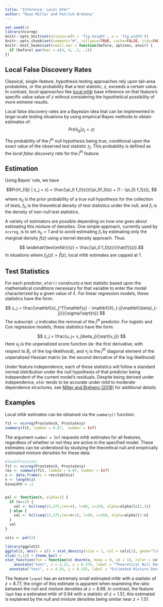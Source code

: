 ```yaml
---
title: "Inference: Local mfdr"
author: "Ryan Miller and Patrick Breheny"
---
```


```r
set.seed(1)
library(ncvreg)
knitr::opts_knit$set(aliases=c(h = 'fig.height', w = 'fig.width'))
knitr::opts_chunk$set(comment="#", collapse=TRUE, cache=FALSE, tidy=FALSE)
knitr::knit_hooks$set(small.mar = function(before, options, envir) {
  if (before) par(mar = c(4, 4, .1, .1))
})
```

## Local False Discovery Rates

Classical, single-feature, hypothesis testing approaches rely upon tail-area probabilies, or the probability that a test statistic, $z$, exceeds a certain value.  In contrast, *local approaches* like [local mfdr](https://arxiv.org/abs/1809.05497) base inference on that feature's specific value value of $z$ without considering the hypothetical possibility of more extreme results.

Local false discovery rates are a Bayesian idea that can be implemented in large-scale testing situations by using empirical Bayes methods to obtain estimates of:
$$ Pr(H_{0j} | z_j = z)$$

The probability of the $j^{th}$ null hypothesis being true, conditional upon the exact value of the observed test statistic $z_j$.  This probability is defined as the *local false discovery rate* for the $j^{th}$ feature.

## Estimation

Using Bayes' rule, we have

$$Pr(H_{0j} | z_j = z)  = \frac{\pi_0 f_0(z)}{\pi_0f_0(z) + (1 - \pi_0) f_1(z)}, $$

where $\pi_0$ is the prior probability of a true null hypothesis for the collection of tests, $f_0$ is the theoretical density of test statistics under the null, and $f_1$ is the density of non-null test statistics.

A variety of estimators are possible depending on how one goes about estimating this mixture of densities.  One simple approach, currently used by `ncvreg`, is to set $\pi_0 = 1$ and to avoid estimating $f_1$ by estimating only the marginal density $f(z)$ using a kernel density approach.  Thus:

$$ \widehat{\text{mfdr}}(z) = \frac{\pi_0 f_0(z)}{\hat{f}(z)}.$$
In situations where $f_0(z) > \hat{f}(z)$, local mfdr estimates are capped at 1.

## Test Statistics

For each predictor, `mfdr()` constructs a test statistic based upon the mathematical conditions necessary for that variable to enter the model characterized by a given value of $\lambda$.  For linear regression models, these statistics have the form:

$$  z_j = \frac{\mathbf{x}_j^T(\mathbf{y} - \mathbf{X}_{-j}\mathbf{\beta}_{-j})}{\sigma/\sqrt{n}} $$
The subscript $-j$ indicates the removal of the $j^{th}$ predictor.  For logistic and Cox regression models, these statistics have the form:

$$  z_j = \frac{u_j+ v_j\beta_j}{\sqrt{v_j}} $$
Here $u_j$ is the unpenalized score function (ie: the first derivative, with respect to $\beta_j$, of the log-likelihood), and $v_j$ is the $j^{th}$ diagonal element of the unpenalized Hessian matrix (ie: the second derivative of the log-likelihood)

Under feature independence, each of these statistics will follow a standard normal distribution under the null hypothesis of that predictor being independent of the current model's residuals.  Despite being derived under independence, `mfdr` tends to be accurate under mild to moderate dependence structures, see [Miller and Breheny (2018)](https://arxiv.org/abs/1809.05497) for additional details.

## Examples

Local mfdr estimates can be obtained via the `summary()` function:

```r
fit <- ncvreg(Prostate$X, Prostate$y)
summary(fit, lambda = 0.07,  number = Inf)
```

The argument `number = Inf` requests mfdr estimates for all features, regardless of whether or not they are active in the specified model.  These estimates can be understood by studying the theoretical null and empirically estimated mixture densities for these data:

```r
#load(Prostate)
fit <- ncvreg(Prostate$X, Prostate$y)
res <- summary(fit, lambda = 0.07, number = Inf)
z <- data.frame(z = res$table$z)
n <- length(z)
binwidth = .2


pal <- function(n, alpha=1) {
  if (n==2) {
    val <- hcl(seq(15,375,len=4), l=60, c=150, alpha=alpha)[c(1,3)]
  } else {
    val <- hcl(seq(15,375,len=n+1), l=60, c=150, alpha=alpha)[1:n]
  }
  val
}

cols <- pal(2)

library(ggplot2)
ggplot(z, aes(x = z)) + stat_density(size = 1, col = cols[1], geom="line") + 
xlim(-5,12) + theme_bw() +
stat_function(fun = function(x) dnorm(x, mean = 0, sd = 1), color = cols[2], size = 1) +
    annotate("text", x = 3.21, y = 0.375, label = "Theoretical Null Density", color = cols[2]) +
  annotate("text", x = 4.26, y = 0.155, label = "Estimated Mixture Density", color = cols[1]) + ylab("Density")

```

The feature `lcavol` has an extremely small estimated mfdr with a statistic of $z = 8.77$, the origin of this estimate is apparent when examining the ratio between the null and mixture densities at $z = 8.88$.  In contrast, the feature `lbph` has a estimated mfdr of $0.94$ with a statistic of $z = 1.51$, this estimated is explained by the null and mixture densities being similar near $z = 1.51$.

